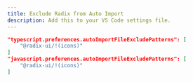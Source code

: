 ```yaml
---
title: Exclude Radix from Auto Import
description: Add this to your VS Code settings file.
---
```

```json title="settings.json"
"typescript.preferences.autoImportFileExcludePatterns": [
    "@radix-ui/!(icons)"
]
"javascript.preferences.autoImportFileExcludePatterns": [
    "@radix-ui/!(icons)"
]
```
